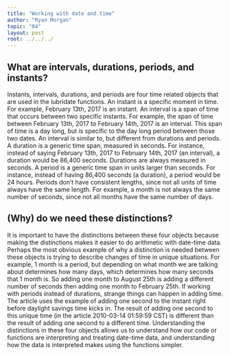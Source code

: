 ```yaml
---
title: "Working with date and time"
author: "Ryan Morgan"
topic: "04"
layout: post
root: ../../../
---
```



## What are intervals, durations, periods, and instants?

Instants, intervals, durations, and periods are four time related objects that are used in the lubridate functions. An instant is a specific moment in time. For example, February 13th, 2017 is an instant. An interval is a span of time that occurs between two specific instants. For example, the span of time between February 13th, 2017 to February 14th, 2017 is an interval. This span of time is a day long, but is specific to the day long period between those two dates. An interval is similar to, but different from durations and periods. A duration is a generic time span, measured in seconds. For instance, instead of saying February 13th, 2017 to February 14th, 2017 (an interval), a duration would be 86,400 seconds. Durations are always measured in seconds. A period is a generic time span in units larger than seconds. For instance, instead of having 86,400 seconds (a duration), a period would be 24 hours. Periods don’t have consistent lengths, since not all units of time always have the same length. For example, a month is not always the same number of seconds, since not all months have the same number of days. 

## (Why) do we need these distinctions?

It is important to have the distinctions between these four objects because making the distinctions makes it easier to do arithmetic with date-time data. Perhaps the most obvious example of why a distinction is needed between these objects is trying to describe changes of time in unique situations. For example, 1 month is a period, but depending on what month we are talking about determines how many days, which determines how many seconds that 1 month is. So adding one month to August 25th is adding a different number of seconds then adding one month to February 25th. If working with periods instead of durations, strange things can happen in adding time. The article uses the example of adding one second to the instant right before daylight savings time kicks in. The result of adding one second to this unique time (in the article 2010-03-14 01:59:59 CST) is different than the result of adding one second to a different time. Understanding the distinctions in these four objects allows us to understand how our code or functions are interpreting and treating date-time data, and understanding how the data is interpreted makes using the functions simpler.


